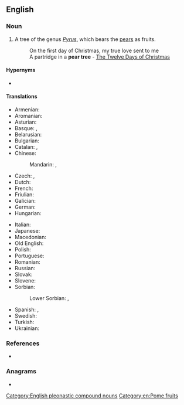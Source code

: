 {{also|peartree}}
==English==

===Noun===
{{en-noun}}

# {{lb|en|botany}} A tree of the genus ''[[Pyrus]]'', which bears the [[pear]]s as fruits.
#: On the first day of Christmas, my true love sent to me
#: A partridge in a '''pear tree''' - [[w:The Twelve Days of Christmas (song)|The Twelve Days of Christmas]]

====Hypernyms====
* {{l|en|tree}}

====Translations====
{{trans-top|a tree of the genus ''Pyrus''}}
* Armenian: {{t+|hy|տանձենի}}
* Aromanian: {{t|rup|per}}
* Asturian: {{t|ast|peral|m|f}}
* Basque: {{t+|eu|udareondo}}, {{t+|eu|madariondo}}
* Belarusian: {{t|be|гру́ша|f|sc=Cyrl}}
* Bulgarian: {{t+|bg|кру́ша|f|sc=Cyrl}}
* Catalan: {{t|ca|perer|m}}, {{t|ca|perera|f}}
* Chinese:
*: Mandarin: {{t+|cmn|梨樹|sc=Hani}}, {{t+|cmn|梨树|tr=líshù|sc=Hani}}
* Czech: {{t+|cs|hrušeň|f}}, {{t+|cs|hruška|f}}
* Dutch: {{t+|nl|perenboom}}
* French: {{t+|fr|poirier|m}}
* Friulian: {{t|fur|piruçâr|m}}
* Galician: {{t+|gl|pereira|f}}
* German: {{t+|de|Birnbaum|m}}
* Hungarian: {{t+|hu|körtefa}}
{{trans-mid}}
* Italian: {{t+|it|pero|m}}
* Japanese: {{t|ja|梨の木|tr=なしのき, nashi no ki|sc=Jpan}}
* Macedonian: {{t|mk|кру́ша|f|sc=Cyrl}}
* Old English: {{t|ang|pyrige}}
* Polish: {{t+|pl|grusza|f}}
* Portuguese: {{t+|pt|pereira|f}}
* Romanian: {{t+|ro|păr}}
* Russian: {{t+|ru|гру́ша|f}}
* Slovak: {{t+|sk|hruška|f}}
* Slovene: {{t+|sl|hruška|n}}
* Sorbian:
*: Lower Sorbian: {{t|dsb|kšuška|f}}, {{t|dsb|kšušcyna|f}}
* Spanish: {{t+|es|peral|m}}, {{t+|es|pero|m}}
* Swedish: {{t+|sv|päronträd|n}}
* Turkish: {{t|tr|armut ağacı}}
* Ukrainian: {{t+|uk|гру́ша|f|sc=Cyrl}}
{{trans-bottom}}

===References===
* {{pedia}}

===Anagrams===
* {{anagrams|en|repartee|repeater|rerepeat}}

[[Category:English pleonastic compound nouns]]
[[Category:en:Pome fruits]]